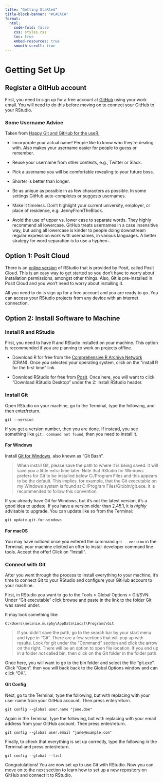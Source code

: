 ```yaml
---
title: "Getting StaRted"
title-block-banner: "#CACACA"
format: 
  html:
    code-fold: false
    css: styles.css
    toc: true
    embed-resources: true
    smooth-scroll: true
---
```


# Getting Set Up

## Register a GitHub account

First, you need to sign up for a free account at [GitHub](https://github.com/) using your work email. You will need to do this before moving on to connect your GitHub to your RStudio.

### Some Username Advice

Taken from [Happy Git and GitHub for the useR.](https://happygitwithr.com/github-acct)

-   Incorporate your actual name! People like to know who they’re dealing with. Also makes your username easier for people to guess or remember.

-   Reuse your username from other contexts, e.g., Twitter or Slack.

-   Pick a username you will be comfortable revealing to your future boss.

-   Shorter is better than longer.

-   Be as unique as possible in as few characters as possible. In some settings GitHub auto-completes or suggests usernames.

-   Make it timeless. Don’t highlight your current university, employer, or place of residence, e.g. JennyFromTheBlock.

-   Avoid the use of upper vs. lower case to separate words. They highly recommend all lowercase. GitHub treats usernames in a case insensitive way, but using all lowercase is kinder to people doing downstream regular expression work with usernames, in various languages. A better strategy for word separation is to use a hyphen`-`.

## Option 1: Posit Cloud

There is an [online version](https://posit.cloud/) of RStudio that is provided by Posit, called Posit Cloud. This is an easy way to get started so you don't have to worry about installation permissions, amongst other things. Also, Git is pre-installed in Posit Cloud and you won't need to worry about installing it.

All you need to do is sign up for a free account and you are ready to go. You can access your RStudio projects from any device with an internet connection.

## Option 2: Install Software to Machine

### Install R and RStudio

First, you need to have R and RStudio installed on your machine. This option is recommended if you are planning to work on projects offline.

-   Download R for free from the [Comprehensive R Archive Network](https://cran.r-project.org/) (CRAN). Once you selected your operating system, click on the "install R for the first time" link.

-   Download RStudio for free from [Posit](https://posit.co/download/rstudio-desktop/). Once here, you will want to click "Download RStudio Desktop" under the 2: Install RStudio header.

### Install Git

Open RStudio on your machine, go to the Terminal, type the following, and then enter/return.

`git --version`

If you get a version number, then you are done. If instead, you see something like `git: command not found`, then you need to install it.

#### For Windows

Install [Git for Windows](https://git-for-windows.github.io/), also known as “Git Bash”.

> When install Git, please save the path to where it is being saved. It will save you a little extra time later. Note that RStudio for Windows prefers for Git to be installed below C:/Program Files and this appears to be the default. This implies, for example, that the Git executable on my Windows system is found at C:/Program Files/Git/bin/git.exe. It is recommended to follow this convention.

If you already have Git for Windows, but it’s not the latest version, it’s a good idea to update. If you have a version older than 2.45.1, it is *highly* advisable to upgrade. You can update like so from the Terminal:

`git update-git-for-windows`

#### For macOS

You may have noticed once you entered the command `git --version` in the Terminal, your machine elicited an offer to install developer command line tools. Accept the offer! Click on “Install”.

### Connect with Git

After you went through the process to install everything to your machine, it's time to connect Git to your RStudio and configure your GitHub account to your machine.

First, in RStudio you want to go to the Tools \> Global Options \> Git/SVN. Under "Git executable" click browse and paste in the link to the folder Git was saved under.

It may look something like:

```         
C:\Users\melanie.murphy\AppData\Local\Programs\Git
```

> If you didn't save the path, go to the search bar by your start menu and type in "Git". There are a few sections that will pop up with results. Look for git under the "Command" section and click the arrow on the right. There will be an option to open file location. If you end up in a folder *not* called bin, then click on the Git folder in the folder path.

Once here, you will want to go to the bin folder and select the file "git.exe". Click "Open", then you will back back to the Global Options window and can click "OK".

#### Git Config

Next, go to the Terminal, type the following, but with replacing with your user name from your GitHub account. Then press enter/return.

`git config --global user.name "jane.doe"`

Again in the Terminal, type the following, but with replacing with your email address from your GitHub account. Then press enter/return.

`git config --global user.email "jane@example.com"`

Finally, to check that everything is set up correctly, type the following in the Terminal and press enter/return.

`git config --global --list`

Congratulations! You are now set up to use Git with RStudio. Now you can move on to the next section to learn how to set up a new repository on GitHub and connect it to RStudio.